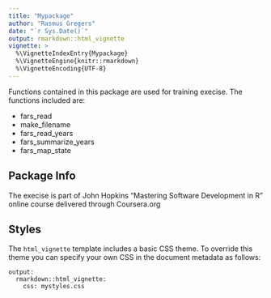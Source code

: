 ```yaml
---
title: "Mypackage"
author: "Rasmus Gregers"
date: "`r Sys.Date()`"
output: rmarkdown::html_vignette
vignette: >
  %\VignetteIndexEntry{Mypackage}
  %\VignetteEngine{knitr::rmarkdown}
  %\VignetteEncoding{UTF-8}
---
```


Functions contained in this package are used for training execise. The functions included are:

- fars_read
- make_filename
- fars_read_years
- fars_summarize_years
- fars_map_state

## Package Info

The execise is part of John Hopkins "Mastering Software Development in R" online course delivered through Coursera.org

## Styles

The `html_vignette` template includes a basic CSS theme. To override this theme you can specify your own CSS in the document metadata as follows:

    output: 
      rmarkdown::html_vignette:
        css: mystyles.css



